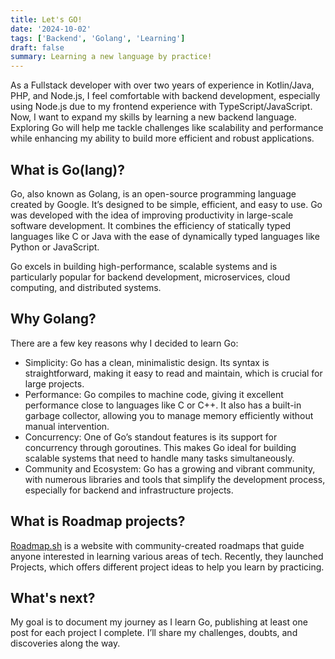 ```yaml
---
title: Let's GO!
date: '2024-10-02'
tags: ['Backend', 'Golang', 'Learning']
draft: false
summary: Learning a new language by practice!
---
```


As a Fullstack developer with over two years of experience in Kotlin/Java, PHP, and Node.js, I feel comfortable with backend development, especially using Node.js due to my frontend experience with TypeScript/JavaScript.
Now, I want to expand my skills by learning a new backend language.
Exploring Go will help me tackle challenges like scalability and performance while enhancing my ability to build more efficient and robust applications.

## What is Go(lang)?

Go, also known as Golang, is an open-source programming language created by Google.
It’s designed to be simple, efficient, and easy to use. Go was developed with the idea of improving productivity in large-scale software development.
It combines the efficiency of statically typed languages like C or Java with the ease of dynamically typed languages like Python or JavaScript.

Go excels in building high-performance, scalable systems and is particularly popular for backend development, microservices, cloud computing, and distributed systems.

## Why Golang?

There are a few key reasons why I decided to learn Go:

- Simplicity: Go has a clean, minimalistic design. Its syntax is straightforward, making it easy to read and maintain, which is crucial for large projects.
- Performance: Go compiles to machine code, giving it excellent performance close to languages like C or C++. It also has a built-in garbage collector, allowing you to manage memory efficiently without manual intervention.
- Concurrency: One of Go’s standout features is its support for concurrency through goroutines. This makes Go ideal for building scalable systems that need to handle many tasks simultaneously.
- Community and Ecosystem: Go has a growing and vibrant community, with numerous libraries and tools that simplify the development process, especially for backend and infrastructure projects.

## What is Roadmap projects?

[Roadmap.sh](https://roadmap.sh/backend/projects) is a website with community-created roadmaps that guide anyone interested in learning various areas of tech.
Recently, they launched Projects, which offers different project ideas to help you learn by practicing.

## What's next?

My goal is to document my journey as I learn Go, publishing at least one post for each project I complete.
I’ll share my challenges, doubts, and discoveries along the way.

